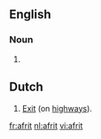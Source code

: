 ==English==

===Noun===
{{en-noun}}

# {{alternative spelling of|[[ifrit]]}}

==Dutch==
{{nl-noun}}

# [[exit|Exit]] (on [[highway|highways]]).


[[fr:afrit]]
[[nl:afrit]]
[[vi:afrit]]